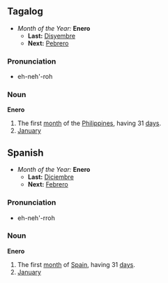 ==Tagalog==
*''Month of the Year:'' '''Enero'''
**'''Last:''' [[Disyembre]]
**'''Next:''' [[Pebrero]]

===Pronunciation===
*eh-neh'-roh

===Noun===
'''Enero'''
#The first [[month]] of the [[Philippines]], having 31 [[day]]s.
#[[January]]

==Spanish==
*''Month of the Year:'' '''Enero'''
**'''Last:''' [[Diciembre]]
**'''Next:''' [[Febrero]]

===Pronunciation===
*eh-neh'-rroh

===Noun===
'''Enero'''
#The first [[month]] of  [[Spain]], having 31 [[day]]s.
#[[January]]